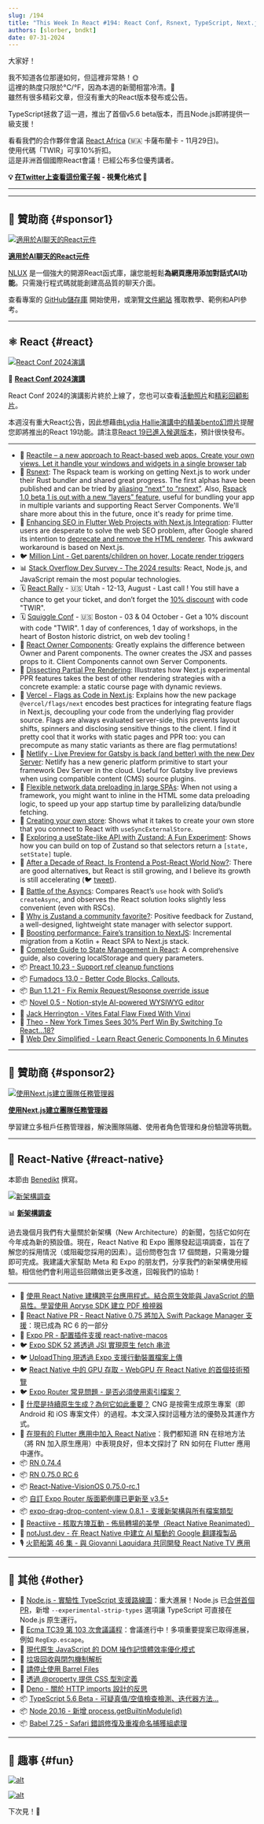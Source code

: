 ```yaml
---
slug: /194
title: "This Week In React #194: React Conf, Rsnext, TypeScript, Next.js, PPR, Owner components, Preloading, Zustand, Flutter, Preact, Fumadocs, New Arch Survey, Expo CNG, Flutter, VisionOS, Node.js..."
authors: [slorber, bndkt]
date: 07-31-2024
---
```


大家好！

我不知道各位那邊如何，但這裡非常熱！🌞\
這裡的熱度只限於°C/°F，因為本週的新聞相當冷清。🥶\
雖然有很多精彩文章，但沒有重大的React版本發布或公告。

TypeScript拯救了這一週，推出了首個v5.6 beta版本，而且Node.js即將提供一級支援！

看看我們的合作夥伴會議 [React Africa](https://react-africa.com/?utm_source=thisweekinreact.com) (🇲🇦 卡薩布蘭卡 - 11月29日)。\
使用代碼「TWIR」可享10%折扣。\
這是非洲首個國際React會議！已經公布多位優秀講者。

<!-- truncate -->

**💡 [在Twitter上查看這份電子報](https://slo.im/thread) - 視覺化格式 🎨**

---


<Support />

---

## 💸 贊助商 {#sponsor1}

[![適用於AI聊天的React元件](/emails/issues/194/nlux.jpg)](https://docs.nlkit.com/nlux?utm_source=twir-jl24)

**[適用於AI聊天的React元件](https://docs.nlkit.com/nlux?utm_source=twir-jl24)**

[NLUX](https://docs.nlkit.com/nlux?utm_source=twir-jl24) 是一個強大的開源React函式庫，讓您能輕鬆**為網頁應用添加對話式AI功能**。只需幾行程式碼就能創建高品質的聊天介面。

查看專案的 [GitHub儲存庫](https://github.com/nlkitai/nlux) 開始使用，或瀏覽[文件網站](https://docs.nlkit.com/nlux?utm_source=twir-jl24) 獲取教學、範例和API參考。

---

## ⚛️ React {#react}

[![React Conf 2024演講](/emails/issues/194/reactconf.jpg)](https://conf.react.dev/talks)

🎥 **[React Conf 2024演講](https://conf.react.dev/talks)**

React Conf 2024的演講影片終於上線了，您也可以查看[活動照片](https://conf.react.dev/photos)和[精彩回顧影片](https://www.youtube.com/watch?v=p6auCiVoa3c)。

本週沒有重大React公告，因此想藉由[Lydia Hallie演講中的精美bento幻燈片](https://www.youtube.com/watch?v=AJOGzVygGcY)提醒您即將推出的React 19功能。請注意[React 19已進入候選版本](https://react.dev/blog/2024/04/25/react-19)，預計很快發布。

---

- 💸 [Reactile – a new approach to React-based web apps. Create your own views. Let it handle your windows and widgets in a single browser tab](https://www.reactile.net/?utm_source=reactnewsletter)
- 👀 [Rsnext](https://github.com/ScriptedAlchemy/rsnext/commits/rspack): The Rspack team is working on getting Next.js to work under their Rust bundler and shared great progress. The first alphas have been published and can be tried by [aliasing “next” to “rsnext”](https://github.com/substancelabs/rsnext/blob/main/package.json#L11). Also, [Rspack 1.0 beta 1 is out with a new “layers” feature](https://x.com/rspack_dev/status/1818490358319530221), useful for bundling your app in multiple variants and supporting React Server Components. We'll share more about this in the future, once it's ready for prime time.
- 👀 [Enhancing SEO in Flutter Web Projects with Next.js Integration](https://gist.github.com/lcw99/ac1738cb6d5bb032085077605f56665e): Flutter users are desperate to solve the web SEO problem, after Google shared its intention to [deprecate and remove the HTML renderer](https://github.com/flutter/flutter/issues/145954). This awkward workaround is based on Next.js.
- 🐦 [Million Lint - Get parents/children on hover, Locate render triggers](https://x.com/aidenybai/status/1816136004388176010)
- 📊 [Stack Overflow Dev Survey - The 2024 results](https://survey.stackoverflow.co/2024/): React, Node.js, and JavaScript remain the most popular technologies.
- 🗓️ [React Rally](https://reactrally.com/?utm_source=thisweekinreact) - 🇺🇸 Utah - 12-13, August - Last call ! You still have a chance to get your ticket, and don’t forget the [10% discount](https://ti.to/react-rally/react-rally-2024/discount/TWIR) with code "TWIR".
- 🗓️ [Squiggle Conf](https://2024.squiggleconf.com/?utm_source=thisweekinreact) - 🇺🇸 Boston - 03 & 04 October - Get a 10% discount with code "TWIR". 1 day of conferences, 1 day of workshops, in the heart of Boston historic district, on web dev tooling !
- 📜 [React Owner Components](https://reacttraining.com/blog/react-owner-components): Greatly explains the difference between Owner and Parent components. The owner creates the JSX and passes props to it. Client Components cannot own Server Components.
- 📜 [Dissecting Partial Pre Rendering](https://www.nikhilsnayak.dev/blogs/dissecting-partial-pre-rendering): Illustrates how Next.js experimental PPR features takes the best of other rendering strategies with a concrete example: a static course page with dynamic reviews.
- 📜 [Vercel - Flags as Code in Next.js](https://vercel.com/blog/flags-as-code-in-next-js): Explains how the new package `@vercel/flags/next` encodes best practices for integrating feature flags in Next.js, decoupling your code from the underlying flag provider source. Flags are always evaluated server-side, this prevents layout shifts, spinners and disclosing sensitive things to the client. I find it pretty cool that it works with static pages and PPR too: you can precompute as many static variants as there are flag permutations!
- 📜 [Netlify - Live Preview for Gatsby is back (and better) with the new Dev Server](https://www.netlify.com/blog/gatsby-live-preview-with-new-dev-server/): Netlify has a new generic platform primitive to start your framework Dev Server in the cloud. Useful for Gatsby live previews when using compatible content (CMS) source plugins.
- 📜 [Flexible network data preloading in large SPAs](https://mmazzarolo.com/blog/2024-07-29-data-preloading-script/): When not using a framework, you might want to inline in the HTML some data preloading logic, to speed up your app startup time by parallelizing data/bundle fetching.
- 📜 [Creating your own store](https://www.smallrecipesfordisaster.com/posts/local-store): Shows what it takes to create your own store that you connect to React with `useSyncExternalStore`.
- 📜 [Exploring a useState-like API with Zustand: A Fun Experiment](https://www.smallrecipesfordisaster.com/posts/dispatch-zustand): Shows how you can build on top of Zustand so that selectors return a `[state, setState]` tuple.
- 📜 [After a Decade of React, Is Frontend a Post-React World Now?](https://thenewstack.io/after-a-decade-of-react-is-frontend-a-post-react-world-now/): There are good alternatives, but React is still growing, and I believe its growth is still accelerating (🐦 [tweet](https://x.com/sebastienlorber/status/1818233736091271285)).
- 📜 [Battle of the Asyncs](https://www.brenelz.com/posts/battle-of-the-asyncs/): Compares React’s `use` hook with Solid’s `createAsync`, and observes the React solution looks slightly less convenient (even with RSCs).
- 📜 [Why is Zustand a community favorite?](https://www.frontendundefined.com/posts/monthly/zustand-review/): Positive feedback for Zustand, a well-designed, lightweight state manager with selector support.
- 📜 [Boosting performance: Faire’s transition to NextJS](https://craft.faire.com/boosting-performance-faires-transition-to-nextjs-3967f092caaf): Incremental migration from a Kotlin + React SPA to Next.js stack.
- 📜 [Complete Guide to State Management in React](https://www.propelauth.com/post/state-management-in-react): A comprehensive guide, also covering localStorage and query parameters.
- 📦 [Preact 10.23 - Support ref cleanup functions](https://github.com/preactjs/preact/releases/tag/10.23.0)
- 📦 [Fumadocs 13.0 - Better Code Blocks, Callouts,](https://fumadocs.vercel.app/blog/v13)
- 📦 [Bun 1.1.21 - Fix Remix Request/Response override issue](https://bun.sh/blog/bun-v1.1.21)
- 📦 [Novel 0.5 - Notion-style AI-powered WYSIWYG editor](https://github.com/steven-tey/novel)
- 🎥 [Jack Herrington - Vites Fatal Flaw Fixed With Vinxi](https://www.youtube.com/watch?v=C54k7nP4OjI)
- 🎥 [Theo - New York Times Sees 30% Perf Win By Switching To React...18?](https://www.youtube.com/watch?v=_6kDnkeReKo)
- 🎥 [Web Dev Simplified - Learn React Generic Components In 6 Minutes](https://www.youtube.com/watch?v=5s6dIkrv6Y4)

<SubscribeFormEmbed placement="middle" />

---

## 💸 贊助商 {#sponsor2}

[![使用Next.js建立團隊任務管理器](/emails/issues/194/clerk.jpg)](https://go.clerk.com/dAmxGNo)

**[使用Next.js建立團隊任務管理器](https://go.clerk.com/dAmxGNo)**

學習建立多租戶任務管理器，解決團隊隔離、使用者角色管理和身份驗證等挑戰。

---

## 📱 React-Native {#react-native}

本節由 [Benedikt](https://twitter.com/bndkt) 撰寫。

[![新架構調查](/emails/issues/194/rn.jpg)](https://docs.google.com/forms/d/e/1FAIpQLSdrwmX0MvyjEuu6Kx9fH6FufcfftFgf_rqrGASf3hEGD7mupg/viewform)

📊 **[新架構調查](https://docs.google.com/forms/d/e/1FAIpQLSdrwmX0MvyjEuu6Kx9fH6FufcfftFgf_rqrGASf3hEGD7mupg/viewform)**

過去幾個月我們有大量關於新架構（New Architecture）的新聞，包括它如何在今年成為新的預設值。現在，React Native 和 Expo 團隊發起這項調查，旨在了解您的採用情況（或阻礙您採用的因素）。這份問卷包含 17 個問題，只需幾分鐘即可完成。我建議大家幫助 Meta 和 Expo 的朋友們，分享我們的新架構使用經驗。相信他們會利用這些回饋做出更多改進，回報我們的協助！

---

- 💸 [使用 React Native 建構跨平台應用程式。結合原生效能與 JavaScript 的簡易性。學習使用 Apryse SDK 建立 PDF 檢視器](https://apryse.com/blog/mobile/react-and-react-native-pdf-viewers?utm_source=thisweekinreact&utm_medium=newsletter&utm_campaign=jul3124)
- 👀 [React Native PR - React Native 0.75 將加入 Swift Package Manager 支援](https://github.com/facebook/react-native/pull/44627)：現已成為 RC 6 的一部分
- 👀 [Expo PR - 配置插件支援 react-native-macos](https://github.com/expo/expo/pull/30660)
- 🐦 [Expo SDK 52 將透過 JSI 實現原生 fetch 串流](https://x.com/Baconbrix/status/1816145261170692397)
- 🐦 [UploadThing 現透過 Expo 支援行動裝置檔案上傳](https://x.com/t3dotgg/status/1818330724451098676)
- 🐦 [React Native 中的 GPU 存取 - WebGPU 在 React Native 的首個技術預覽](https://x.com/wcandillon/status/1816758789766336624)
- 🐦 [Expo Router 常見問題 - 是否必須使用索引檔案？](https://x.com/kadikraman/status/1816583383423881650)
- 📜 [什麼是持續原生生成？為何它如此重要？](https://expo.dev/blog/what-is-continuous-native-generation) CNG 是按需生成原生專案（即 Android 和 iOS 專案文件）的過程。本文深入探討這種方法的優勢及其運作方式。
- 📜 [在現有的 Flutter 應用中加入 React Native](https://www.callstack.com/blog/adding-react-native-to-an-existing-flutter-app)：我們都知道 RN 在棕地方法（將 RN 加入原生應用）中表現良好，但本文探討了 RN 如何在 Flutter 應用中運作。
- 📦 [RN 0.74.4](https://github.com/facebook/react-native/releases/tag/v0.74.4)
- 📦 [RN 0.75.0 RC 6](https://github.com/facebook/react-native/releases/tag/v0.75.0-rc.6)
- 📦 [React-Native-VisionOS 0.75.0-rc.1](https://github.com/callstack/react-native-visionos/releases/tag/v0.75.0-rc.1-visionos)
- 📦 [自訂 Expo Router 版面範例庫已更新至 v3.5+](https://github.com/EvanBacon/expo-router-layouts-example/tree/main)
- 📦 [expo-drag-drop-content-view 0.8.1 - 支援新架構與所有檔案類型](https://github.com/AlirezaHadjar/expo-drag-drop-content-view/releases/tag/v0.8.1)
- 🎥 [Reactiive - 核取方塊互動 - 佈局轉場的美學（React Native Reanimated）](https://www.youtube.com/watch?v=NPq_MFLnQrQ)
- 🎥 [notJust.dev - 在 React Native 中建立 AI 驅動的 Google 翻譯複製品](https://www.youtube.com/live/wIS27dSWpfo)
- 🎙️ [火箭船第 46 集 - 與 Giovanni Laquidara 共同開發 React Native TV 應用](https://share.transistor.fm/s/5a9d6e44)

---

## 🔀 其他 {#other}

- 👀 [Node.js - 實驗性 TypeScript 支援路線圖](https://github.com/nodejs/loaders/issues/217)：重大進展！Node.js 已[合併首個 PR](https://github.com/nodejs/node/pull/53725)，新增 `--experimental-strip-types` 選項讓 TypeScript 可直接在 Node.js 原生運行。
- 👀 [Ecma TC39 第 103 次會議議程](https://github.com/tc39/agendas/blob/main/2024/07.md)：會議進行中！多項重要提案已取得進展，例如 `RegExp.escape`。
- 📜 [現代原生 JavaScript 的 DOM 操作記憶體效率優化模式](https://frontendmasters.com/blog/patterns-for-memory-efficient-dom-manipulation/)
- 📜 [垃圾回收與閉包機制解析](https://jakearchibald.com/2024/garbage-collection-and-closures/)
- 📜 [請停止使用 Barrel Files](https://tkdodo.eu/blog/please-stop-using-barrel-files)
- 📜 [透過 @property 提供 CSS 型別定義](https://moderncss.dev/providing-type-definitions-for-css-with-at-property/)
- 📜 [Deno - 關於 HTTP imports 設計的反思](https://deno.com/blog/http-imports)
- 📦 [TypeScript 5.6 Beta - 可疑真值/空值檢查檢測、迭代器方法...](https://devblogs.microsoft.com/typescript/announcing-typescript-5-6-beta/)
- 📦 [Node 20.16 - 新增 process.getBuiltinModule(id)](https://nodejs.org/en/blog/release/v20.16.0)
- 📦 [Babel 7.25 - Safari 錯誤修復及重複命名捕獲組處理](https://babeljs.io/blog/2024/07/26/7.25.0)

---

## 🤭 趣事 {#fun}

[![alt](/emails/issues/194/meme.jpg)](https://x.com/ken_wheeler/status/1817981694320029979)

[![alt](/emails/issues/194/meme2.jpg)](https://x.com/sebastienlorber/status/1817951368939749528)

下次見！👋
